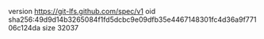 version https://git-lfs.github.com/spec/v1
oid sha256:49d9d14b3265084f1fd5dcbc9e09dfb35e4467148301fc4d36a9f77106c124da
size 32037
